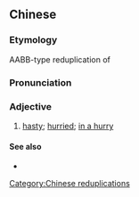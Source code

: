 ==Chinese==
{{zh-forms}}

===Etymology===
AABB-type reduplication of {{zh-l|匆忙}}

===Pronunciation===
{{zh-pron
|m=cōngcōngmángmáng
|cat=a
}}

===Adjective===
{{zh-adj}}

# [[hasty]]; [[hurried]]; [[in a hurry]]

====See also====
* {{zh-l|忙忙匆匆}}

[[Category:Chinese reduplications]]